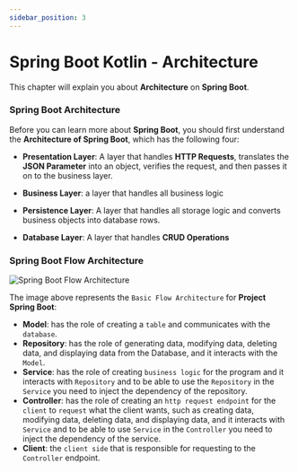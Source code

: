 ```yaml
---
sidebar_position: 3
---
```


# Spring Boot Kotlin - Architecture

This chapter will explain you about **Architecture** on **Spring Boot**.

### Spring Boot Architecture

Before you can learn more about **Spring Boot**, you should first understand the **Architecture of Spring Boot**, which has the following four:

- **Presentation Layer**: A layer that handles **HTTP Requests**, translates the **JSON Parameter** into an object, verifies the request, and then passes it on to the business layer.

- **Business Layer**: a layer that handles all business logic

- **Persistence Layer**: A layer that handles all storage logic and converts business objects into database rows.

- **Database Layer**: A layer that handles **CRUD Operations**

### Spring Boot Flow Architecture

![Spring Boot Flow Architecture](/img/docs/springboot-flow-architecture.jpg)

The image above represents the `Basic Flow Architecture` for **Project Spring Boot**:

- **Model**: has the role of creating a `table` and communicates with the `database`.
- **Repository**: has the role of generating data, modifying data, deleting data, and displaying data from the Database, and it interacts with the `Model`.
- **Service**: has the role of creating `business logic` for the program and it interacts with `Repository` and to be able to use the `Repository` in the `Service` you need to inject the dependency of the repository.
- **Controller**: has the role of creating an `http request endpoint` for the `client` to `request` what the client wants, such as creating data, modifying data, deleting data, and displaying data, and it interacts with `Service` and to be able to use `Service` in the `Controller` you need to inject the dependency of the service.
- **Client**: the `client side` that is responsible for requesting to the `Controller` endpoint.
